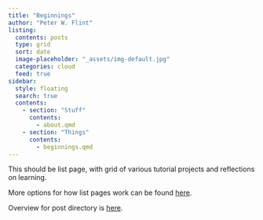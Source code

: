 ```yaml
---
title: "Beginnings"
author: "Peter W. Flint"
listing: 
  contents: posts
  type: grid
  sort: date
  image-placeholder: "_assets/img-default.jpg"
  categories: cloud
  feed: true
sidebar: 
  style: floating
  search: true
  contents: 
    - section: "Stuff"
      contents: 
        - about.qmd
    - section: "Things"
      contents: 
        - beginnings.qmd
---
```


This should be list page, with grid of various tutorial projects and reflections on learning.

More options for how list pages work can be found [here](https://quarto.org/docs/websites/website-listings.html#user-tools).

Overview for post directory is [here](https://quarto.org/docs/websites/website-blog.html#posts-directory).
